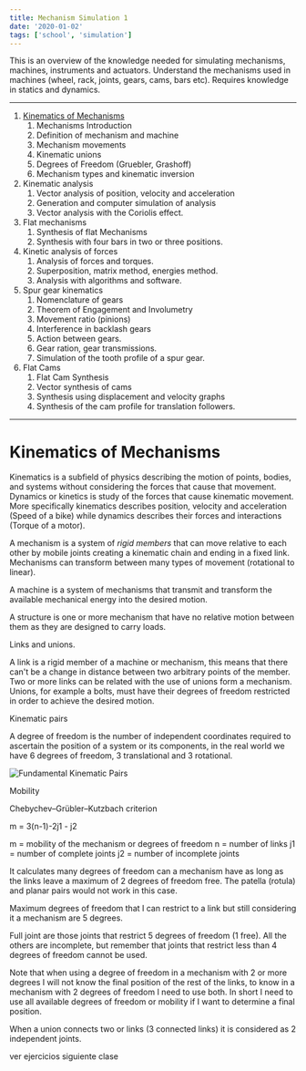 ```yaml
---
title: Mechanism Simulation 1
date: '2020-01-02'
tags: ['school', 'simulation']
---
```



This is an overview of the knowledge needed for simulating mechanisms, machines, instruments and actuators. Understand the mechanisms used in machines (wheel, rack, joints, gears, cams, bars etc).  Requires knowledge in statics and dynamics. 

***

1. [Kinematics of Mechanisms](#kinematics-of-mechanisms)
	1. Mechanisms Introduction
	2. Definition of mechanism and machine
	3. Mechanism movements
	4. Kinematic unions
	5. Degrees of Freedom (Gruebler, Grashoff)
	6. Mechanism types and kinematic inversion
2. Kinematic analysis
	1. Vector analysis of position, velocity and acceleration
	2. Generation and computer simulation of analysis
	3. Vector analysis with the Coriolis effect.
3. Flat mechanisms
	1. Synthesis of flat Mechanisms
	2. Synthesis with four bars in two or three positions.
4. Kinetic analysis of forces
	1. Analysis of forces and torques.
	2. Superposition, matrix method, energies method.
	3. Analysis with algorithms and software.
5. Spur gear kinematics
	1. Nomenclature of gears
	2. Theorem of Engagement and Involumetry
	3. Movement ratio (pinions)
	4. Interference in backlash gears
	5. Action between gears.
	6. Gear ration, gear transmissions.
	7. Simulation of the tooth profile of a spur gear.
6. Flat Cams
	1. Flat Cam Synthesis
	2. Vector synthesis of cams
	3. Synthesis using displacement and velocity graphs
	4. Synthesis of the cam profile for translation followers.

***

# Kinematics of Mechanisms #

Kinematics is a subfield of physics describing the motion of points, bodies, and systems without considering the forces that cause that movement. Dynamics or kinetics is study of the forces that cause kinematic movement. More specifically kinematics describes position, velocity and acceleration (Speed of a bike) while dynamics describes their forces and interactions (Torque of a motor).

A mechanism is a system of *rigid members* that can move relative to each other by mobile joints creating a kinematic chain and ending in a fixed link. Mechanisms can transform between many types of movement (rotational to linear).

A machine is a system of mechanisms that transmit and transform the available mechanical energy into the desired motion.

A structure is one or more mechanism that have no relative motion between them as they are designed to carry loads. 

Links and unions.

A link is a rigid member of a machine or mechanism, this means that there can't be a change in distance between two arbitrary points of the member. Two or more links can be related with the use of unions form a mechanism. Unions, for example a bolts, must have their degrees of freedom restricted in order to achieve the desired motion.

Kinematic pairs

A degree of freedom is the number of independent coordinates required to ascertain the position of a system or its components, in the real world we have 6 degrees of freedom, 3 translational and 3 rotational. 

![Fundamental Kinematic Pairs](/static/images/notes/FundamentalKinematicPairs.jpg)

Mobility

Chebychev–Grübler–Kutzbach criterion

m = 3(n-1)-2j1 - j2

m = mobility of the mechanism or degrees of freedom
n = number of links
j1 = number of complete joints
j2 = number of incomplete joints

It calculates many degrees of freedom can a mechanism have as long as the links leave a maximum of 2 degrees of freedom free. The patella (rotula) and planar pairs would not work in this case.

Maximum degrees of freedom that I can restrict to a link but still considering it a mechanism are 5 degrees.

Full joint are those joints that restrict 5 degrees of freedom (1 free). All the others are incomplete, but remember that joints that restrict less than 4 degrees of freedom cannot be used.

Note that when using a degree of freedom in a mechanism with 2 or more degrees I will not know the final position of the rest of the links, to know in a mechanism with 2 degrees of freedom I need to use both.
In short I need to use all available degrees of freedom or mobility if I want to determine a final position.

When a union connects two or links (3 connected links) it is considered as 2 independent joints.

ver ejercicios siguiente clase